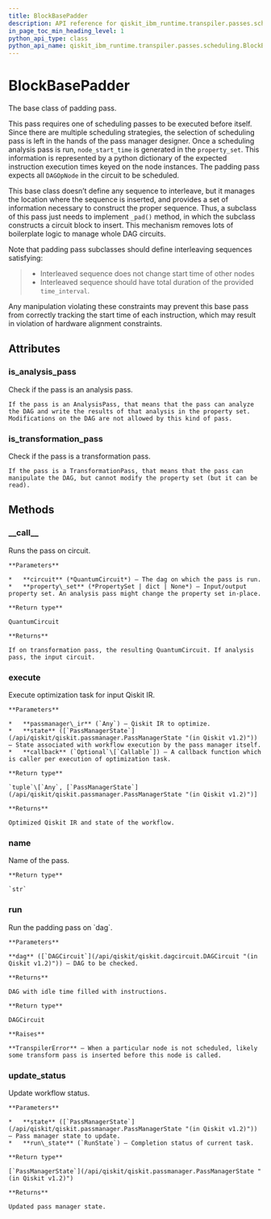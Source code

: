 ```yaml
---
title: BlockBasePadder
description: API reference for qiskit_ibm_runtime.transpiler.passes.scheduling.BlockBasePadder
in_page_toc_min_heading_level: 1
python_api_type: class
python_api_name: qiskit_ibm_runtime.transpiler.passes.scheduling.BlockBasePadder
---
```


# BlockBasePadder

<Class id="qiskit_ibm_runtime.transpiler.passes.scheduling.BlockBasePadder" isDedicatedPage={true} github="https://github.com/Qiskit/qiskit-ibm-runtime/tree/stable/0.31/qiskit_ibm_runtime/transpiler/passes/scheduling/block_base_padder.py#L38-L645" signature="BlockBasePadder(schedule_idle_qubits=False, block_ordering_callable=None)" modifiers="class">
  The base class of padding pass.

  This pass requires one of scheduling passes to be executed before itself. Since there are multiple scheduling strategies, the selection of scheduling pass is left in the hands of the pass manager designer. Once a scheduling analysis pass is run, `node_start_time` is generated in the `property_set`. This information is represented by a python dictionary of the expected instruction execution times keyed on the node instances. The padding pass expects all `DAGOpNode` in the circuit to be scheduled.

  This base class doesn’t define any sequence to interleave, but it manages the location where the sequence is inserted, and provides a set of information necessary to construct the proper sequence. Thus, a subclass of this pass just needs to implement `_pad()` method, in which the subclass constructs a circuit block to insert. This mechanism removes lots of boilerplate logic to manage whole DAG circuits.

  Note that padding pass subclasses should define interleaving sequences satisfying:

  > *   Interleaved sequence does not change start time of other nodes
  > *   Interleaved sequence should have total duration of the provided `time_interval`.

  Any manipulation violating these constraints may prevent this base pass from correctly tracking the start time of each instruction, which may result in violation of hardware alignment constraints.

  ## Attributes

  ### is\_analysis\_pass

  <Attribute id="qiskit_ibm_runtime.transpiler.passes.scheduling.BlockBasePadder.is_analysis_pass">
    Check if the pass is an analysis pass.

    If the pass is an AnalysisPass, that means that the pass can analyze the DAG and write the results of that analysis in the property set. Modifications on the DAG are not allowed by this kind of pass.
  </Attribute>

  ### is\_transformation\_pass

  <Attribute id="qiskit_ibm_runtime.transpiler.passes.scheduling.BlockBasePadder.is_transformation_pass">
    Check if the pass is a transformation pass.

    If the pass is a TransformationPass, that means that the pass can manipulate the DAG, but cannot modify the property set (but it can be read).
  </Attribute>

  ## Methods

  ### \_\_call\_\_

  <Function id="qiskit_ibm_runtime.transpiler.passes.scheduling.BlockBasePadder.__call__" signature="__call__(circuit, property_set=None)">
    Runs the pass on circuit.

    **Parameters**

    *   **circuit** (*QuantumCircuit*) – The dag on which the pass is run.
    *   **property\_set** (*PropertySet | dict | None*) – Input/output property set. An analysis pass might change the property set in-place.

    **Return type**

    QuantumCircuit

    **Returns**

    If on transformation pass, the resulting QuantumCircuit. If analysis pass, the input circuit.
  </Function>

  ### execute

  <Function id="qiskit_ibm_runtime.transpiler.passes.scheduling.BlockBasePadder.execute" signature="execute(passmanager_ir, state, callback=None)">
    Execute optimization task for input Qiskit IR.

    **Parameters**

    *   **passmanager\_ir** (`Any`) – Qiskit IR to optimize.
    *   **state** ([`PassManagerState`](/api/qiskit/qiskit.passmanager.PassManagerState "(in Qiskit v1.2)")) – State associated with workflow execution by the pass manager itself.
    *   **callback** (`Optional`\[`Callable`]) – A callback function which is caller per execution of optimization task.

    **Return type**

    `tuple`\[`Any`, [`PassManagerState`](/api/qiskit/qiskit.passmanager.PassManagerState "(in Qiskit v1.2)")]

    **Returns**

    Optimized Qiskit IR and state of the workflow.
  </Function>

  ### name

  <Function id="qiskit_ibm_runtime.transpiler.passes.scheduling.BlockBasePadder.name" signature="name()">
    Name of the pass.

    **Return type**

    `str`
  </Function>

  ### run

  <Function id="qiskit_ibm_runtime.transpiler.passes.scheduling.BlockBasePadder.run" github="https://github.com/Qiskit/qiskit-ibm-runtime/tree/stable/0.31/qiskit_ibm_runtime/transpiler/passes/scheduling/block_base_padder.py#L102-L126" signature="run(dag)">
    Run the padding pass on `dag`.

    **Parameters**

    **dag** ([`DAGCircuit`](/api/qiskit/qiskit.dagcircuit.DAGCircuit "(in Qiskit v1.2)")) – DAG to be checked.

    **Returns**

    DAG with idle time filled with instructions.

    **Return type**

    DAGCircuit

    **Raises**

    **TranspilerError** – When a particular node is not scheduled, likely some transform pass is inserted before this node is called.
  </Function>

  ### update\_status

  <Function id="qiskit_ibm_runtime.transpiler.passes.scheduling.BlockBasePadder.update_status" signature="update_status(state, run_state)">
    Update workflow status.

    **Parameters**

    *   **state** ([`PassManagerState`](/api/qiskit/qiskit.passmanager.PassManagerState "(in Qiskit v1.2)")) – Pass manager state to update.
    *   **run\_state** (`RunState`) – Completion status of current task.

    **Return type**

    [`PassManagerState`](/api/qiskit/qiskit.passmanager.PassManagerState "(in Qiskit v1.2)")

    **Returns**

    Updated pass manager state.
  </Function>
</Class>

